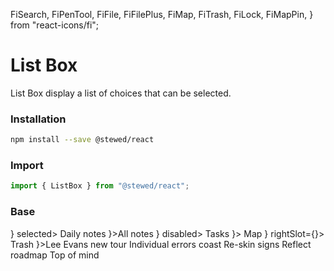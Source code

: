   FiSearch,
  FiPenTool,
  FiFile,
  FiFilePlus,
  FiMap,
  FiTrash,
  FiLock,
  FiMapPin,
} from "react-icons/fi";

<Meta title="Components/List Box" component={ListBox} />

# List Box

List Box display a list of choices that can be selected.

### Installation

```bash
npm install --save @stewed/react
```

### Import

```js
import { ListBox } from "@stewed/react";
```

### Base

<Canvas>
  <Theme>
    <ListBox>
      <ListBox.Group>
        <ListBox.Item leftSlot={<FiPenTool />} selected>
          <span>Daily notes</span>
        </ListBox.Item>
        <ListBox.Item leftSlot={<FiFile />}>All notes</ListBox.Item>
        <ListBox.Item leftSlot={<FiFilePlus />} disabled>
          <span>Tasks</span>
        </ListBox.Item>
        <ListBox.Item leftSlot={<FiMap />}>
          <span>Map</span>
        </ListBox.Item>
        <ListBox.Item skin="danger" leftSlot={<FiTrash />} rightSlot={<FiLock />}>
          <span>Trash</span>
        </ListBox.Item>
      </ListBox.Group>
      <ListBox.Divider />
      <ListBox.Group title="Pinned messages">
        <ListBox.Item rightSlot={<FiMapPin />}>Lee Evans new tour</ListBox.Item>
        <ListBox.Item>Individual errors coast</ListBox.Item>
        <ListBox.Item>Re-skin signs</ListBox.Item>
        <ListBox.Item>Reflect roadmap</ListBox.Item>
        <ListBox.Item>Top of mind</ListBox.Item>
      </ListBox.Group>
    </ListBox>
  </Theme>
</Canvas>

<ArgsTable of={ListBox} />
